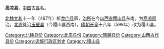 '''高凉县'''，[[中国|中国]]古[[县|县]]名。

[[北魏|北魏]][[太和_(北魏)|太和]]十一年（487年）析[[龙门县_(北魏)|龙门县]]置，[[治所|治所]]在今[[山西省|山西省]][[稷山县|稷山县]]东南。为[[高凉郡_(北魏)|高凉郡]]治。[[北周|北周]]徙治[[玉壁县|玉壁县]]（今稷山县西南）。[[隋朝|隋朝]][[开皇|开皇]]十八年（598年）改为稷山县。

{{山西行政区划小作品}}
{{DEFAULTSORT:G}}
[[Category:北魏县份|Category:北魏县份]]
[[Category:北周县份|Category:北周县份]]
[[Category:隋朝县份|Category:隋朝县份]]
[[Category:山西古代县份|Category:山西古代县份]]
[[Category:运城行政区划史|Category:运城行政区划史]]
[[Category:稷山县|Category:稷山县]]